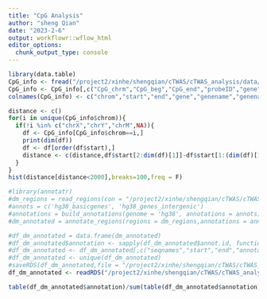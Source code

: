 ```yaml
---
title: "CpG Analysis"
author: "sheng Qian"
date: "2023-2-6"
output: workflowr::wflow_html
editor_options:
  chunk_output_type: console
---
```



```r
library(data.table)
CpG_info <- fread("/project2/xinhe/shengqian/cTWAS/cTWAS_analysis/data/mqtl/EPIC.hg38.manifest.tsv")
CpG_info <- CpG_info[,c("CpG_chrm","CpG_beg","CpG_end","probeID","gene","gene_HGNC")]
colnames(CpG_info) <- c("chrom","start","end","gene","genename","genename_HGNC")

distance <- c()
for(i in unique(CpG_info$chrom)){
  if(!i %in% c("chrX","chrY","chrM",NA)){
    df <- CpG_info[CpG_info$chrom==i,]
    print(dim(df))
    df <- df[order(df$start),]
    distance <- c(distance,df$start[2:dim(df)[1]]-df$start[1:(dim(df)[1]-1)])
  }
}
hist(distance[distance<2000],breaks=100,freq = F)
```


```r
#library(annotatr)
#dm_regions = read_regions(con = "/project2/xinhe/shengqian/cTWAS/cTWAS_analysis/data/mqtl/CpG.bed", genome = 'hg38',format = 'bed')
#annots = c('hg38_basicgenes', 'hg38_genes_intergenic')
#annotations = build_annotations(genome = 'hg38', annotations = annots)
#dm_annotated = annotate_regions(regions = dm_regions,annotations = annotations,ignore.strand = TRUE,quiet = FALSE)
```

```r
#df_dm_annotated = data.frame(dm_annotated)
#df_dm_annotated$annotation <- sapply(df_dm_annotated$annot.id, function(x){unlist(strsplit(x, split="[:]"))[1]})
#df_dm_annotated <- df_dm_annotated[,c("seqnames","start","end","annotation","annot.symbol")]
#df_dm_annotated <- unique(df_dm_annotated)
#saveRDS(df_dm_annotated,file = "/project2/xinhe/shengqian/cTWAS/cTWAS_analysis/data/cpg_annot.RData")
df_dm_annotated <- readRDS("/project2/xinhe/shengqian/cTWAS/cTWAS_analysis/data/cpg_annot.RData")
```

```r
table(df_dm_annotated$annotation)/sum(table(df_dm_annotated$annotation))
```

